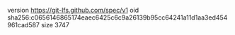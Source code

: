 version https://git-lfs.github.com/spec/v1
oid sha256:c0656146865174eaec6425c6c9a26139b95cc64241a11d1aa3ed454961cad587
size 3747
